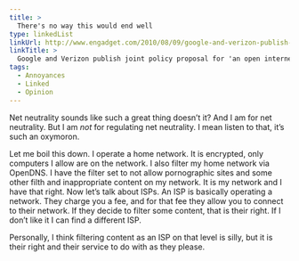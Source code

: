 ```yaml
---
title: >
  There's no way this would end well
type: linkedList
linkUrl: http://www.engadget.com/2010/08/09/google-and-verizon-publish-joint-policy-proposal-for-an-open-in
linkTitle: >
  Google and Verizon publish joint policy proposal for 'an open internet'
tags:
  - Annoyances
  - Linked
  - Opinion
---
```


Net neutrality sounds like such a great thing doesn’t it? And I am for net neutrality. But I am _not_ for regulating net neutrality. I mean listen to that, it’s such an oxymoron.

Let me boil this down. I operate a home network. It is encrypted, only computers I allow are on the network. I also filter my home network via OpenDNS. I have the filter set to not allow pornographic sites and some other filth and inappropriate content on my network. It is my network and I have that right. Now let’s talk about ISPs. An ISP is basically operating a network. They charge you a fee, and for that fee they allow you to connect to their network. If they decide to filter some content, that is their right. If I don’t like it I can find a different ISP.

Personally, I think filtering content as an ISP on that level is silly, but it is their right and their service to do with as they please.
